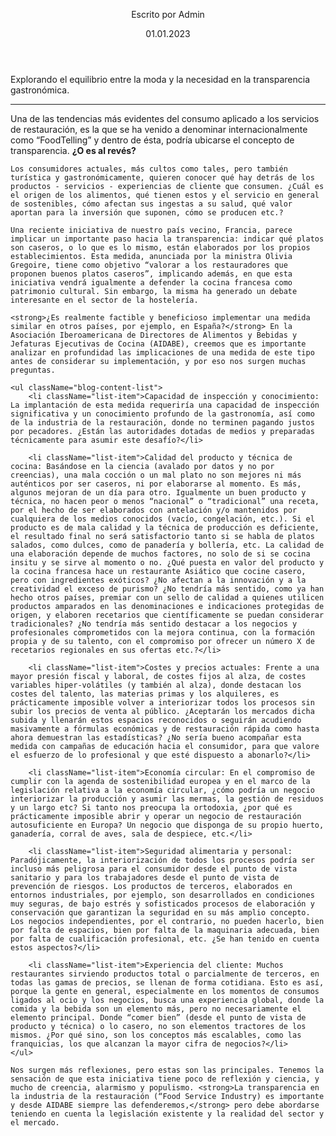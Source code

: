 
<header className="post-header">
    <SectionTitle title="La transparencia en la restauración: ¿Una moda o una necesidad?" />
    <div className="credits">
        <p className="written-by">Escrito por Admin</p>
        <p className="post-date">01.01.2023</p>
    </div>
</header>

<div className="post-img">
    <BlogImg src="/post-1.jpg" alt="Explorando el equilibrio entre la moda y la necesidad en la transparencia gastronómica" />
    <p className="post-epigraph">Explorando el equilibrio entre la moda y la necesidad en la transparencia gastronómica.</p>
    <ShareList />
</div>

<hr />

<div className="content-wrapper">
    Una de las tendencias más evidentes del consumo aplicado a los servicios de restauración, es la que se ha venido a denominar internacionalmente como “FoodTelling” y dentro de ésta, podría ubicarse el concepto de transparencia. <strong>¿O es al revés?</strong>

    Los consumidores actuales, más cultos como tales, pero también turística y gastronómicamente, quieren conocer qué hay detrás de los productos - servicios - experiencias de cliente que consumen. ¿Cuál es el origen de los alimentos, qué tienen estos y el servicio en general de sostenibles, cómo afectan sus ingestas a su salud, qué valor aportan para la inversión que suponen, cómo se producen etc.?

    Una reciente iniciativa de nuestro país vecino, Francia, parece implicar un importante paso hacia la transparencia: indicar qué platos son caseros, o lo que es lo mismo, están elaborados por los propios establecimientos. Esta medida, anunciada por la ministra Olivia Gregoire, tiene como objetivo “valorar a los restauradores que proponen buenos platos caseros”, implicando además, en que esta iniciativa vendrá igualmente a defender la cocina francesa como patrimonio cultural. Sin embargo, la misma ha generado un debate interesante en el sector de la hostelería.

    <strong>¿Es realmente factible y beneficioso implementar una medida similar en otros países, por ejemplo, en España?</strong> En la Asociación Iberoamericana de Directores de Alimentos y Bebidas y Jefaturas Ejecutivas de Cocina (AIDABE), creemos que es importante analizar en profundidad las implicaciones de una medida de este tipo antes de considerar su implementación, y por eso nos surgen muchas preguntas.

    <ul className="blog-content-list">
        <li className="list-item">Capacidad de inspección y conocimiento: La implantación de esta medida requeriría una capacidad de inspección significativa y un conocimiento profundo de la gastronomía, así como de la industria de la restauración, donde no terminen pagando justos por pecadores. ¿Están las autoridades dotadas de medios y preparadas técnicamente para asumir este desafío?</li>

        <li className="list-item">Calidad del producto y técnica de cocina: Basándose en la ciencia (avalado por datos y no por creencias), una mala cocción o un mal plato no son mejores ni más auténticos por ser caseros, ni por elaborarse al momento. Es más, algunos mejoran de un día para otro. Igualmente un buen producto y técnica, no hacen peor o menos “nacional” o “tradicional” una receta, por el hecho de ser elaborados con antelación y/o mantenidos por cualquiera de los medios conocidos (vacío, congelación, etc.). Si el producto es de mala calidad y la técnica de producción es deficiente, el resultado final no será satisfactorio tanto si se habla de platos salados, como dulces, como de panadería y bollería, etc. La calidad de una elaboración depende de muchos factores, no solo de si se cocina insitu y se sirve al momento o no. ¿Qué puesta en valor del producto y la cocina francesa hace un restaurante Asiático que cocine casero, pero con ingredientes exóticos? ¿No afectan a la innovación y a la creatividad el exceso de purismo? ¿No tendría más sentido, como ya han hecho otros países, premiar con un sello de calidad a quienes utilicen productos amparados en las denominaciones e indicaciones protegidas de origen, y elaboren recetarios que científicamente se puedan considerar tradicionales? ¿No tendría más sentido destacar a los negocios y profesionales comprometidos con la mejora continua, con la formación propia y de su talento, con el compromiso por ofrecer un número X de recetarios regionales en sus ofertas etc.?</li>

        <li className="list-item">Costes y precios actuales: Frente a una mayor presión fiscal y laboral, de costes fijos al alza, de costes variables hiper-volátiles (y también al alza), donde destacan los costes del talento, las materias primas y los alquileres, es prácticamente imposible volver a interiorizar todos los procesos sin subir los precios de venta al público. ¿Aceptarán los mercados dicha subida y llenarán estos espacios reconocidos o seguirán acudiendo masivamente a fórmulas económicas y de restauración rápida como hasta ahora demuestran las estadísticas? ¿No sería bueno acompañar esta medida con campañas de educación hacia el consumidor, para que valore el esfuerzo de lo profesional y que esté dispuesto a abonarlo?</li>

        <li className="list-item">Economía circular: En el compromiso de cumplir con la agenda de sostenibilidad europea y en el marco de la legislación relativa a la economía circular, ¿cómo podría un negocio interiorizar la producción y asumir las mermas, la gestión de residuos y un largo etc? Si tanto nos preocupa la ortodoxia, ¿por qué es prácticamente imposible abrir y operar un negocio de restauración autosuficiente en Europa? Un negocio que disponga de su propio huerto, ganadería, corral de aves, sala de despiece, etc.</li>

        <li className="list-item">Seguridad alimentaria y personal: Paradójicamente, la interiorización de todos los procesos podría ser incluso más peligrosa para el consumidor desde el punto de vista sanitario y para los trabajadores desde el punto de vista de prevención de riesgos. Los productos de terceros, elaborados en entornos industriales, por ejemplo, son desarrollados en condiciones muy seguras, de bajo estrés y sofisticados procesos de elaboración y conservación que garantizan la seguridad en su más amplio concepto. Los negocios independientes, por el contrario, no pueden hacerlo, bien por falta de espacios, bien por falta de la maquinaria adecuada, bien por falta de cualificación profesional, etc. ¿Se han tenido en cuenta estos aspectos?</li>

        <li className="list-item">Experiencia del cliente: Muchos restaurantes sirviendo productos total o parcialmente de terceros, en todas las gamas de precios, se llenan de forma cotidiana. Esto es así, porque la gente en general, especialmente en los momentos de consumos ligados al ocio y los negocios, busca una experiencia global, donde la comida y la bebida son un elemento más, pero no necesariamente el elemento principal. Donde “comer bien” (desde el punto de vista de producto y técnica) o lo casero, no son elementos tractores de los mismos. ¿Por qué sino, son los conceptos más escalables, como las franquicias, los que alcanzan la mayor cifra de negocios?</li>
    </ul>

    Nos surgen más reflexiones, pero estas son las principales. Tenemos la sensación de que esta iniciativa tiene poco de reflexión y ciencia, y mucho de creencia, alarmismo y populismo. <strong>La transparencia en la industria de la restauración (“Food Service Industry) es importante y desde AIDABE siempre las defenderemos,</strong> pero debe abordarse teniendo en cuenta la legislación existente y la realidad del sector y el mercado.
</div>


